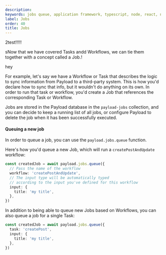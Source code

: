 ```yaml
---
description: 
keywords: jobs queue, application framework, typescript, node, react, nextjs
label: Jobs
order: 40
title: Jobs
---
```


2test!!!!!

sNow that we have covered Tasks andd Workflows, we can tie them together with a concept called a Job.!

<Banner type="error">
  hey
</Banner>

For example, let's say we have a Workflow or Task that describes the logic to sync information from Payload to a third-party system. This is how you'd declare how to sync that info, but it wouldn't do anything on its own. In order to run that task or workflow, you'd create a Job that references the corresponding Task or Workflow.

Jobs are stored in the Payload database in the `payload-jobs` collection, and you can decide to keep a running list of all jobs, or configure Payload to delete the job when it has been successfully executed.

#### Queuing a new job

In order to queue a job, you can use the `payload.jobs.queue` function.

Here's how you'd queue a new Job, which will run a `createPostAndUpdate` workflow:

```ts
const createdJob = await payload.jobs.queue({
  // Pass the name of the workflow
  workflow: 'createPostAndUpdate',
  // The input type will be automatically typed
  // according to the input you've defined for this workflow
  input: {
    title: 'my title',
  },
})
```

In addition to being able to queue new Jobs based on Workflows, you can also queue a job for a single Task:

```ts
const createdJob = await payload.jobs.queue({
  task: 'createPost',
  input: {
    title: 'my title',
  },
})
```